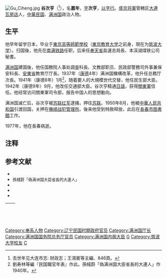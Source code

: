 [[File:Gu_Ciheng.jpg|thumb]]
'''谷次亨'''（{{bd|1898年|2月9日|1977年|1月8日|}}<ref>去世年见大连市志: 财政志；王鴻賓等主編、846頁。</ref>），名'''嘉年'''，[[表字|字]]'''次亨'''，[[以字行|以字行]]。[[盛京将軍|盛京将軍]]管轄区[[大連|大連]][[瓦房店|瓦房店]]人，[[中華民国|中華民国]]、[[满洲国|满洲国]]政治人物。

==生平==
他早年留学日本，毕业于[[東京高等師範學校|東京高等師範學校]]（[[東京教育大学|東京教育大学]]之前身，現在为[[筑波大学|筑波大学]]）。归国後，他先在[[南满铁路|南满铁路]]任职，后来任[[奉天省|奉天省]]盐運总局長、本渓湖煤铁公司秘書。

[[满洲国|满洲国]]建国後，他任国務院人事处調査科長、文教部职员、民政部警務司外事兼保安科長、[[安東省_(滿洲國)|安東省]]教育厅厅長。1937年（[[康德|康德]]4年）满洲国機構改革，他升任总務厅次長。1941年（康德8年）1月<ref>劉寿林等編『民国職官年表』作此。孫棫蔚「偽满洲国大臣省長的大連人」作1940年。</ref>，随着要人的大規模世代交替，他任民生部大臣。1942年（康德9年）9月，他改任交通部大臣。谷次亨精通[[日語|日語]]，获得[[關東軍|關東軍]]信任。他经常访问關東軍司令部，报告中国人的思想動向。

满洲国滅亡后，谷次亨被[[苏联红军|苏联红军]]逮捕，押往[[苏联|苏联]]。1950年8月，他被[[中華人民共和国|中華人民共和国]]引渡回国，关押在[[撫順战犯管理所|撫順战犯管理所]]。後来他受到特赦释放，此后在[[長春市图書館|長春市图書館]]工作。

1977年，他在長春病逝。

== 注释 ==
{{reflist}}

== 参考文献 ==
* <span style="font-size:90%;">{{Cite book|author = 王鴻賓等主編|title = 東北人物大辞典 第2巻|year = 1996|publisher = 遼寧古籍出版社|isbn = 7805074135}}</span>
* <span style="font-size:90%;">孫棫蔚「偽满洲国大臣省長的大連人」{{Cite book|author = |title = 大連文史資料 第7輯|year = 1990|publisher = 大連市政協文史資料委員会|isbn = }}</span>
* <span style="font-size:90%;">{{Cite book|author = [[山室信一|山室信一]]|title = 喀邁拉－満洲国的肖像 增補版（キメラ - 満洲国の肖像 増補版）|year = 2004|publisher = [[中央公論新社|中央公論新社]]（[[中公新書|中公新書]]）|isbn = 4-12-191138-5}}</span>
* <span style="font-size:90%;">{{Cite book|author = 劉寿林等編|title = 民国職官年表|year = 1995|publisher = [[中華書局|中華書局]]|isbn = 7-101-01320-1}}</span>
* <span style="font-size:90%;">{{Cite book|author = |title = 大连市志: 财政志|year = 2002|publisher = 中央文献出版社|isbn = }}</span>

{| class="wikitable" style="margin:0 auto"
|- 
!　{{Manchukuo}}
{{先代次代|民生大臣|<small>1941年1月 - 1942年9月</small>|[[呂荣寰|呂荣寰]]|[[于静遠|于静遠]]}}
{{先代次代|交通大臣|<small>1941年1月 - 1942年9月</small>|[[阮振鐸|阮振鐸]]|（废止）}}
|}

{{DEFAULTSORT:Gu谷}}
[[Category:奉系人物|Category:奉系人物]]
[[Category:辽宁民国时期政府官员|Category:辽宁民国时期政府官员]]
[[Category:满洲国厅长|Category:满洲国厅长]]
[[Category:满洲国国务院总务厅官员|Category:满洲国国务院总务厅官员]]
[[Category:满洲国内阁大臣|Category:满洲国内阁大臣]]
[[Category:瓦房店人|G]]
[[Category:筑波大学校友|Category:筑波大学校友]]
[[Category:谷姓|C]]